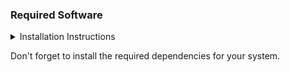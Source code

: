 ### Required Software

<details>
  <summary>Installation Instructions</summary>

  These installation instructions may not be complete and may vary from system to system. These instuctions should work on MacOS and Linux. If you are a windows user please open a pull request and we will update these instructions, Godspeed brave soldier.

  ```bash
  # Install Rustup
  curl --proto '=https' --tlsv1.2 -sSf https://sh.rustup.rs | sh
  # Install Rust 1.81.0
  rustup install 1.81.0
  # Install Solana using solana-install (here installing 2.1.13)
  sh -c "$(curl -sSfL https://release.anza.xyz/v2.1.13/install)"
  # Install Anchor avm
  cargo install --git https://github.com/project-serum/anchor avm --locked
  # Install Anchor 0.30.1 (only for POW POW demo, otherwise not needed)
  avm install 0.30.1
  # Install Bonsol CLI, Risc0 Toolchain, Flatbuffers
  curl --proto '=https' --tlsv1.2 -sSf https://raw.githubusercontent.com/anagrambuild/bonsol/refs/heads/main/bin/install.sh | sh
  # Install Flatbuffers
  # follow the instructions at https://flatbuffers.dev/building/
  # or if on a mac use brew
  brew install flatbuffers@24.3.25
  ```
</details>

Don't forget to install the required dependencies for your system.
